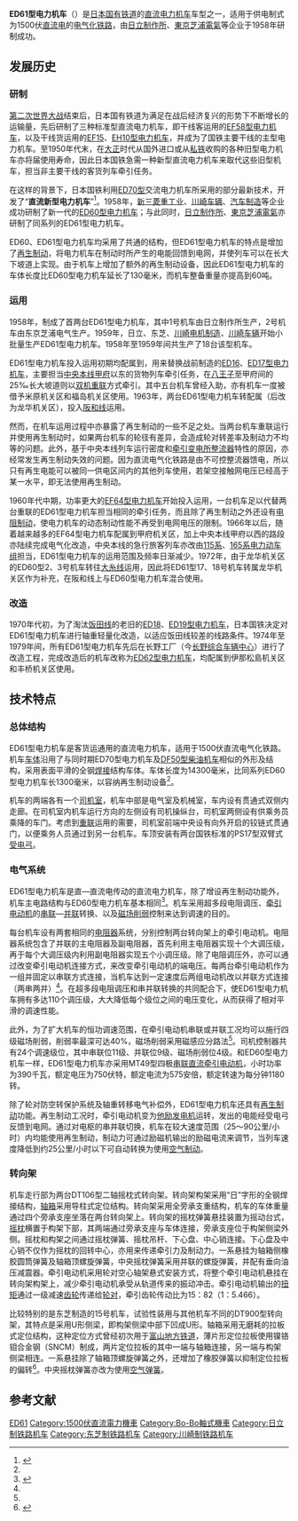 {{noteTA
|G1=Railway
}}
{{Infobox Locomotive
| name = ED61
| image = 
| caption = 
| type = [[电力机车|电力机车]]
| origin = {{JAP}}
| builder = [[日立製作所|日立製作所]]、[[東芝|東京芝浦電氣]]、<br />[[富士電機|川崎电机制造]]、[[川崎重工業|川崎车辆]]
| roadnumber = 
| builddate  = 1958年—1959年
| totalproduction  = 18台
| user = {{flagicon|Japan}} [[日本国有铁道|日本国有铁道]]
| data = 
| whytetype = 0-4-4-0
| uicclass = [[Bo'Bo'|Bo'Bo']]
| gauge = 1,067毫米
| wheeldiameter = 1,120毫米
| axleload = 15吨
| wheelbase = 
| minimumcurve = 
| length = 14,300毫米
| width = 2,800毫米
| height = 3,960毫米
| weight = 60吨
| bogies = DT106、DT900（15号机车）
| sandcap = 
| electricsystem = [[直流电|DC]] 1500V
| transmission = 直—直流电
| tractionmotors = MT49 × 4
| topspeed = 90公里/小时
| sustainedspeed = 44.7公里/小时（小时制）
| poweroutput = 1,560千瓦（小时功率）<br />1,410千瓦（持续功率）
| tractiveeffort = 12,800公斤（小时制）
| locobrakes = [[再生制動|再生制動]]、EL14AS自动空气制动机、手制动机
| locobrakepower = 
| locobrakeforce = 
| trainbrakes = 
| safety = [[自動列車停止裝置|ATS-S]]
| widenotes = 
}}
'''ED61型电力机车'''（{{lang-ja|ED61形電気機関車}}）是[[日本国有铁道|日本国有铁道]]的[[直流电|直流]][[电力机车|电力机车]]车型之一，适用于供电制式为1500伏[[直流电|直流电]]的[[电气化铁路|电气化铁路]]，由[[日立製作所|日立制作所]]、[[東芝|東京芝浦電氣]]等企业于1958年研制成功。

== 发展历史 ==
=== 研制 ===
[[第二次世界大战|第二次世界大战]]结束后，日本国有铁道为满足在战后经济复兴的形势下不断增长的运输量，先后研制了三种标准型直流电力机车，即干线客运用的[[日本國鐵EF58型電力機車|EF58型电力机车]]，以及干线货运用的[[日本國鐵EF15型電力機車|EF15]]、[[日本國鐵EH10型電力機車|EH10型电力机车]]，并成为了国铁主要干线的主型电力机车。至1950年代末，在[[大正|大正]]时代从国外进口或从[[私鐵|私铁]]收购的各种旧型电力机车亦将届使用寿命，因此日本国铁急需一种新型直流电力机车来取代这些旧型机车，担当非主要干线的客货列车牵引任务。

在这样的背景下，日本国铁利用[[日本國鐵ED70型電力機車|ED70型]]交流电力机车所采用的部分最新技术，开发了“'''直流新型电力机车'''”<ref name=jiten>{{cite book |author= 日本国有鉄道 |title= 鉄道辞典 補遺版 |chapter = 直流電気機関車 |year= 1966 |publisher= 日本国有鉄道  | language = ja |isbn= |page=243-244 }}</ref>。1958年，[[三菱重工|新三菱重工业]]、[[川崎重工业|川崎车辆]]、[[汽車製造|汽车制造]]等企业成功研制了新一代的[[日本國鐵ED60型電力機車|ED60型电力机车]]；与此同时，[[日立製作所|日立制作所]]、[[東芝|東京芝浦電氣]]亦研制了同系列的ED61型电力机车。

ED60、ED61型电力机车均采用了共通的结构，但ED61型电力机车的特点是增加了[[再生制动|再生制动]]，将电力机车在制动时所产生的电能回馈到电网，并使列车可以在长大下坡道上实现{{tsl|ja|抑速ブレーキ|恒速制动}}。由于机车上增加了额外的再生制动设备，因此ED61型电力机车的车体长度比ED60型电力机车延长了130毫米，而机车整备重量亦提高到60吨。

=== 运用 ===
1958年，制成了首两台ED61型电力机车，其中1号机车由日立制作所生产，2号机车由东京芝浦电气生产。1959年，日立、东芝、[[富士電機|川崎电机制造]]、[[川崎重工業|川崎车辆]]开始小批量生产ED61型电力机车。1958年至1959年间共生产了18台该型机车。

ED61型电力机车投入运用初期均配属到{{tsl|ja|新鶴見機関区|新鹤见机关区|甲府机关区}}，用来替换战前制造的[[日本國鐵ED16型電力機車|ED16]]、[[日本國鐵ED17型電力機車|ED17型电力机车]]，主要担当[[中央本线|中央本线]][[甲府車站|甲府]]以东的货物列车牵引任务，在[[八王子站|八王子]]至甲府间的25‰长大坡道则以[[機車重聯|双机重联]]方式牵引。其中五台机车曾经入助{{tsl|ja|八王子総合鉄道部|八王子综合铁道部|八王子机关区}}，亦有机车一度被借予米原机关区和福岛机关区使用。1963年，两台ED61型电力机车转配属{{tsl|ja|鳳電車区|凤电车区}}（后改为龙华机关区），投入[[阪和线|阪和线]]运用。

然而，在机车运用过程中亦暴露了再生制动的一些不足之处。当两台机车重联运行并使用再生制动时，如果两台机车的轮径有差异，会造成轮对转差率及制动力不均等的问题。此外，基于中央本线列车运行密度和[[變電所|牵引变电所]][[整流器|整流器]]特性的原因，亦经常发生再生制动失效的问题。因为直流电气化铁路是由不可控整流器馈电，所以只有再生电能可以被同一供电区间内的其他列车使用，若架空接触网电压已经高于某一水平，即无法使用再生制动。

1960年代中期，功率更大的[[日本國鐵EF64型電力機車|EF64型电力机车]]开始投入运用，一台机车足以代替两台重联的ED61型电力机车担当相同的牵引任务，而且除了再生制动之外还设有[[电阻制动|电阻制动]]，使电力机车的动态制动性能不再受到电网电压的限制。1966年以后，随着越来越多的EF64型电力机车配属到甲府机关区，加上中央本线甲府以西的路段亦陆续完成电气化改造，中央本线的急行旅客列车亦改由[[日本國鐵115系電力動車組|115系]]、[[日本國鐵165系電力動車組|165系电力动车组]]担当，ED61型电力机车的运用范围及频率日渐减少。1972年，由于龙华机关区的ED60型2、3号机车转往[[大糸線|大糸线]]运用，因此将ED61型17、18号机车转属龙华机关区作为补充，在阪和线上与ED60型电力机车混合使用。

=== 改造 ===
1970年代初，为了淘汰[[飯田線|饭田线]]的老旧的[[日本國鐵ED18型電力機車|ED18]]、[[日本國鐵ED19型電力機車|ED19型电力机车]]，日本国铁决定对ED61型电力机车进行轴重轻量化改造，以适应饭田线较差的线路条件。1974年至1979年间，所有ED61型电力机车先后在长野工厂（今[[长野综合车辆中心|长野综合车辆中心]]）进行了改造工程，完成改造后的机车改称为[[日本國鐵ED62型電力機車|ED62型电力机车]]，均配属到伊那松島机关区和丰桥机关区使用。

== 技术特点 ==
=== 总体结构 ===
ED61型电力机车是客货运通用的直流电力机车，适用于1500伏直流电气化铁路。机车[[车体|车体]]沿用了与同时期ED70型电力机车及[[日本國鐵DF50型柴油機車|DF50型柴油机车]]相似的外形及结构，采用表面平滑的全钢[[焊接|焊接]]结构车体。车体长度为14300毫米，比同系列ED60型电力机车长1300毫米，以容纳再生制动设备<ref name=jiten />。

机车的两端各有一个[[司机室|司机室]]，机车中部是电气室及机械室，车内设有贯通式双侧内走廊。在司机室内机车运行方向的左侧设有司机操纵台，司机室两侧设有供乘务员乘降的车门。考虑到[[機車重聯|重联]]运用的需要，司机室前端中央设有向外开启的铰链式贯通门，以便乘务人员通过到另一台机车。车顶安装有两台国铁标准的PS17型双臂式[[受电弓|受电弓]]。

=== 电气系统 ===
ED61型电力机车是直—直流电传动的直流电力机车，除了增设再生制动功能外，机车主电路结构与ED60型电力机车基本相同<ref name=hitachi>{{cite journal | author = 山崎佐吉之、桑原清輝 | title = 最近の直流電気機関車の制御について | journal = 日立評論 | pages = 63-69 | publisher = 日立製作所 | volume = 40 | issue = 12 | language = ja |date=1958年12月}}</ref>。机车采用超多段电阻调压、[[牵引电动机|牵引电动机]]的[[串聯電路|串联]]—[[並聯電路|并联]]转换、以及[[磁场削弱|磁场削弱]]控制来达到调速的目的。

每台机车设有两套相同的[[电阻器|电阻器]]系统，分别控制两台转向架上的牵引电动机。电阻器系统包含了并联的主电阻器及副电阻器，首先利用主电阻器实现十个大调压级，再于每个大调压级内利用副电阻器实现五个小调压级。除了电阻调压外，亦可以通过改变牵引电动机连接方式，来改变牵引电动机的端电压。每两台牵引电动机作为一组并固定以串联方式连接，当机车达到一定速度后两组电动机改以并联方式连接（两串两并）<ref name=hitachi />。在超多段电阻调压和串并联转换的共同配合下，使ED61型电力机车拥有多达110个调压级，大大降低每个级位之间的电压变化，从而获得了相对平滑的调速性能。

此外，为了扩大机车的恒功调速范围，在牵引电动机串联或并联工况均可以施行四级磁场削弱，削弱率最深可达40%，磁场削弱采用磁感应分路法<ref name=hitachi />。司机控制器共有24个调速级位，其中串联位11级、并联位9级、磁场削弱位4级。和ED60型电力机车一样，ED61型电力机车亦采用MT49型四极[[直流电动机|串联直流]][[牵引电动机|牵引电动机]]，小时功率为390千瓦，额定电压为750伏特，额定电流为575安倍，额定转速为每分钟1180转。

除了轮对防空转保护系统及轴重转移电气补偿外，ED61型电力机车还具有[[再生制动|再生制动]]功能。再生制动工况时，牵引电动机变为[[直流發電機|他励发电机]]运转，发出的电能经受电弓反馈到电网。通过对电枢的串并联切换，机车在较大速度范围（25～90公里/小时）内均能使用再生制动，制动力可通过励磁机输出的励磁电流来调节，当列车速度降低到约25公里/小时以下可自动转换为使用[[空气制动|空气制动]]。

=== 转向架 ===
机车走行部为两台DT106型二轴摇枕式转向架。转向架构架采用“日”字形的全钢焊接结构，[[轴箱|轴箱]]采用导柱式定位结构。转向架采用全旁承支重结构，机车的车体重量通过四个旁承支座坐落在两台转向架上。转向架的摇枕弹簧悬挂装置为摇动台式，[[摇枕|摇枕]]横置于构架下部，其两端通过旁承支座与车体连接，旁承支座位于构架侧梁外侧。摇枕和构架之间通过摇枕弹簧、摇枕吊杆、下心盘、中心销连接。下心盘及中心销不仅作为摇枕的回转中心，亦用来传递牵引力及制动力。一系悬挂为轴箱侧橡胶圆筒弹簧及轴箱顶螺旋弹簧，中央摇枕弹簧采用并联的螺旋弹簧，并配有垂向油压减震器。牵引电动机采用轮对空心轴架悬式安装方式，将整个牵引电动机悬挂在转向架构架上，减少牵引电动机承受从轨道传来的振动冲击。牵引电动机输出的[[扭矩|扭矩]]通过一级减速[[齿轮|齿轮]]传递给[[轮对|轮对]]，牵引齿轮传动比为15：82（1：5.466）。

比较特别的是东芝制造的15号机车，试验性装用与其他机车不同的DT900型转向架，其特点是采用U形侧梁，即构架侧梁中部下凹成U形。轴箱采用无磨耗的拉板式定位结构，这种定位方式曾经初次用于[[富山地方鐵道|富山地方铁道]]{{tsl|ja|富山地方鉄道デキ12020形電気機関車|富山地方铁道Deki12020型电力机车|Deki12020型电力机车}}，薄片形定位拉板使用镍铬钼合金钢（SNCM）制成，两片定位拉板的其中一端与轴箱连接，另一端与构架侧梁相连。一系悬挂除了轴箱顶螺旋弹簧之外，还增加了橡胶弹簧以抑制定位拉板的偏转<ref>{{Cite web |url=http://daisyanosekai.web.fc2.com/axlebox-a013.html |title=片板ばね式 |accessdate=2013-10-04 |publisher= |date= |archive-date=2019-09-18 |archive-url=https://web.archive.org/web/20190918084749/http://daisyanosekai.web.fc2.com/axlebox-a013.html |dead-url=no }}</ref>。中央摇枕弹簧亦改为使用[[空气弹簧|空气弹簧]]。

==参考文献==
{{Portal|日本鐵路|JR Rail ja.svg}}
{{reflist}}

{{日本國鐵新性能電力機車}}

{{DEFAULTSORT:JNR ED61}}
[[Category:日本國有鐵道電力機車|ED61]]
[[Category:1500伏直流電力機車|Category:1500伏直流電力機車]]
[[Category:Bo-Bo軸式機車|Category:Bo-Bo軸式機車]]
[[Category:日立制铁路机车|Category:日立制铁路机车]]
[[Category:东芝制铁路机车|Category:东芝制铁路机车]]
[[Category:川崎制铁路机车|Category:川崎制铁路机车]]